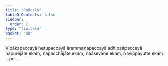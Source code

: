 ```yaml
---
title: "Pañcaka"
tableOfContents: false
sidebar:
  order: 2
type: "tipitaka"
basket: "ab"
---
```



<DynamicBreadcrumb />

<Paragraph number="316">
Vipākapaccayā hetupaccayā ārammaṇapaccayā adhipatipaccayā napurejāte ekaṃ, napacchājāte ekaṃ, naāsevane ekaṃ, navippayutte ekaṃ …pe… .
</Paragraph>